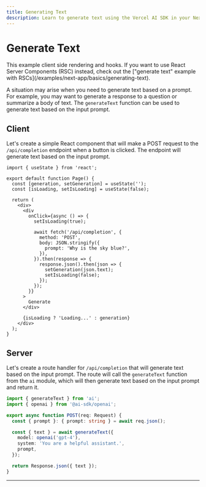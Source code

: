 ```yaml
---
title: Generating Text
description: Learn to generate text using the Vercel AI SDK in your Next.js Pages Router application
---
```


# Generate Text

<Note>
  This example client side rendering and hooks. If you want to use React Server
  Components (RSC) instead, check out the ["generate text" example with
  RSCs](/examples/next-app/basics/generating-text).
</Note>

A situation may arise when you need to generate text based on a prompt. For example, you may want to generate a response to a question or summarize a body of text. The `generateText` function can be used to generate text based on the input prompt.

<Browser>
  <TextGeneration />
</Browser>

## Client

Let's create a simple React component that will make a POST request to the `/api/completion` endpoint when a button is clicked. The endpoint will generate text based on the input prompt.

```tsx filename="pages/index.tsx"
import { useState } from 'react';

export default function Page() {
  const [generation, setGeneration] = useState('');
  const [isLoading, setIsLoading] = useState(false);

  return (
    <div>
      <div
        onClick={async () => {
          setIsLoading(true);

          await fetch('/api/completion', {
            method: 'POST',
            body: JSON.stringify({
              prompt: 'Why is the sky blue?',
            }),
          }).then(response => {
            response.json().then(json => {
              setGeneration(json.text);
              setIsLoading(false);
            });
          });
        }}
      >
        Generate
      </div>

      {isLoading ? 'Loading...' : generation}
    </div>
  );
}
```

## Server

Let's create a route handler for `/api/completion` that will generate text based on the input prompt. The route will call the `generateText` function from the `ai` module, which will then generate text based on the input prompt and return it.

```typescript filename='app/api/completion/route.ts'
import { generateText } from 'ai';
import { openai } from '@ai-sdk/openai';

export async function POST(req: Request) {
  const { prompt }: { prompt: string } = await req.json();

  const { text } = await generateText({
    model: openai('gpt-4'),
    system: 'You are a helpful assistant.',
    prompt,
  });

  return Response.json({ text });
}
```

---

<GithubLink link="https://github.com/vercel/ai/blob/main/examples/next-openai-pages/pages/basics/generate-text/index.tsx" />
